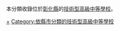 本分類收錄位於[[彰化縣|彰化縣]]的[[技術型高級中等學校|技術型高級中等學校]]。

[[Category:彰化縣中學|+]]
[[Category:依縣市分類的技術型高級中等學校|Category:依縣市分類的技術型高級中等學校]]